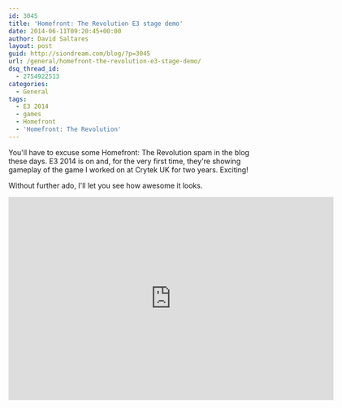 ```yaml
---
id: 3045
title: 'Homefront: The Revolution E3 stage demo'
date: 2014-06-11T09:20:45+00:00
author: David Saltares
layout: post
guid: http://siondream.com/blog/?p=3045
url: /general/homefront-the-revolution-e3-stage-demo/
dsq_thread_id:
  - 2754922513
categories:
  - General
tags:
  - E3 2014
  - games
  - Homefront
  - 'Homefront: The Revolution'
---
```

You'll have to excuse some Homefront: The Revolution spam in the blog these days. E3 2014 is on and, for the very first time, they're showing gameplay of the game I worked on at Crytek UK for two years. Exciting!

Without further ado, I'll let you see how awesome it looks.

<iframe src="http://www.gamespot.com/videos/embed/6419449/" width="640" height="400" scrolling="no" frameborder="0" webkitAllowFullScreen mozallowfullscreen allowFullScreen></iframe>